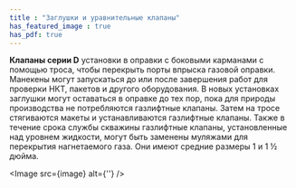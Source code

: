 ```yaml
---
title : "Заглушки и уравнительные клапаны"
has_featured_image : true
has_pdf: true
---
```


**Клапаны серии D** установки в оправки с боковыми карманами с помощью троса, чтобы перекрыть порты впрыска газовой оправки. Манекены могут запускаться до или после завершения работ для проверки НКТ, пакетов и другого оборудования. В новых установках заглушки могут оставаться в оправке до тех пор, пока для природы производства не потребляются газлифтные клапаны. Затем на тросе стягиваются макеты и устанавливаются газлифтные клапаны. Также в течение срока службы скважины газлифтные клапаны, установленные над уровнем жидкости, могут быть заменены муляжами для перекрытия нагнетаемого газа. Они имеют средние размеры 1 и 1 ½ дюйма.

<Image src={image} alt={''} />